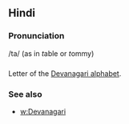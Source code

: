 == Hindi ==

=== Pronunciation ===
/ta/ (as in ''t''able or ''t''ommy)

=== ===

Letter of the [[Devanagari alphabet]].

=== See also ===

* [[w:Devanagari]]